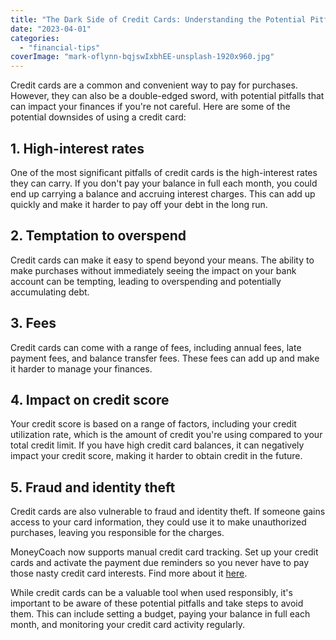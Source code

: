 ```yaml
---
title: "The Dark Side of Credit Cards: Understanding the Potential Pitfalls"
date: "2023-04-01"
categories: 
  - "financial-tips"
coverImage: "mark-oflynn-bqjswIxbhEE-unsplash-1920x960.jpg"
---
```


Credit cards are a common and convenient way to pay for purchases. However, they can also be a double-edged sword, with potential pitfalls that can impact your finances if you're not careful. Here are some of the potential downsides of using a credit card:

## 1\. High-interest rates
One of the most significant pitfalls of credit cards is the high-interest rates they can carry. If you don't pay your balance in full each month, you could end up carrying a balance and accruing interest charges. This can add up quickly and make it harder to pay off your debt in the long run.

## 2\. Temptation to overspend
Credit cards can make it easy to spend beyond your means. The ability to make purchases without immediately seeing the impact on your bank account can be tempting, leading to overspending and potentially accumulating debt.

## 3\. Fees
Credit cards can come with a range of fees, including annual fees, late payment fees, and balance transfer fees. These fees can add up and make it harder to manage your finances.

## 4\. Impact on credit score
Your credit score is based on a range of factors, including your credit utilization rate, which is the amount of credit you're using compared to your total credit limit. If you have high credit card balances, it can negatively impact your credit score, making it harder to obtain credit in the future.

## 5\. Fraud and identity theft
Credit cards are also vulnerable to fraud and identity theft. If someone gains access to your card information, they could use it to make unauthorized purchases, leaving you responsible for the charges.

MoneyCoach now supports manual credit card tracking. Set up your credit cards and activate the payment due reminders so you never have to pay those nasty credit card interests. Find more about it [here](https://moneycoach.ai/how-to-track-and-manage-credit-cards/).

While credit cards can be a valuable tool when used responsibly, it's important to be aware of these potential pitfalls and take steps to avoid them. This can include setting a budget, paying your balance in full each month, and monitoring your credit card activity regularly.
